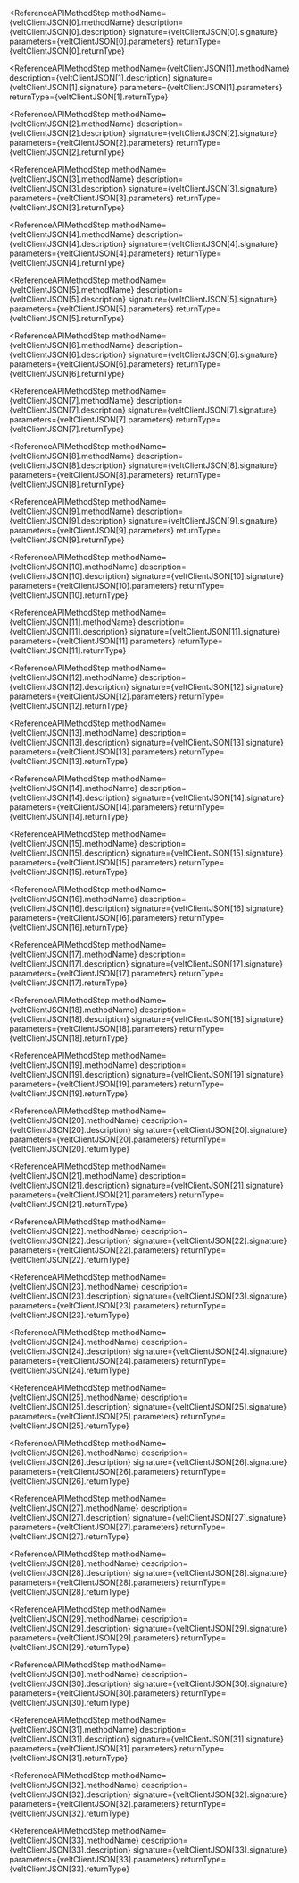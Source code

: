 




<ReferenceAPIMethodStep 
    methodName={veltClientJSON[0].methodName}
    description={veltClientJSON[0].description}
    signature={veltClientJSON[0].signature}
    parameters={veltClientJSON[0].parameters}
    returnType={veltClientJSON[0].returnType}
></ReferenceAPIMethodStep>

<ReferenceAPIMethodStep 
    methodName={veltClientJSON[1].methodName}
    description={veltClientJSON[1].description}
    signature={veltClientJSON[1].signature}
    parameters={veltClientJSON[1].parameters}
    returnType={veltClientJSON[1].returnType}
></ReferenceAPIMethodStep>

<ReferenceAPIMethodStep 
    methodName={veltClientJSON[2].methodName}
    description={veltClientJSON[2].description}
    signature={veltClientJSON[2].signature}
    parameters={veltClientJSON[2].parameters}
    returnType={veltClientJSON[2].returnType}
></ReferenceAPIMethodStep>

<ReferenceAPIMethodStep 
    methodName={veltClientJSON[3].methodName}
    description={veltClientJSON[3].description}
    signature={veltClientJSON[3].signature}
    parameters={veltClientJSON[3].parameters}
    returnType={veltClientJSON[3].returnType}
></ReferenceAPIMethodStep>

<ReferenceAPIMethodStep 
    methodName={veltClientJSON[4].methodName}
    description={veltClientJSON[4].description}
    signature={veltClientJSON[4].signature}
    parameters={veltClientJSON[4].parameters}
    returnType={veltClientJSON[4].returnType}
></ReferenceAPIMethodStep>

<ReferenceAPIMethodStep 
    methodName={veltClientJSON[5].methodName}
    description={veltClientJSON[5].description}
    signature={veltClientJSON[5].signature}
    parameters={veltClientJSON[5].parameters}
    returnType={veltClientJSON[5].returnType}
></ReferenceAPIMethodStep>

<ReferenceAPIMethodStep 
    methodName={veltClientJSON[6].methodName}
    description={veltClientJSON[6].description}
    signature={veltClientJSON[6].signature}
    parameters={veltClientJSON[6].parameters}
    returnType={veltClientJSON[6].returnType}
></ReferenceAPIMethodStep>

<ReferenceAPIMethodStep 
    methodName={veltClientJSON[7].methodName}
    description={veltClientJSON[7].description}
    signature={veltClientJSON[7].signature}
    parameters={veltClientJSON[7].parameters}
    returnType={veltClientJSON[7].returnType}
></ReferenceAPIMethodStep>

<ReferenceAPIMethodStep 
    methodName={veltClientJSON[8].methodName}
    description={veltClientJSON[8].description}
    signature={veltClientJSON[8].signature}
    parameters={veltClientJSON[8].parameters}
    returnType={veltClientJSON[8].returnType}
></ReferenceAPIMethodStep>

<ReferenceAPIMethodStep 
    methodName={veltClientJSON[9].methodName}
    description={veltClientJSON[9].description}
    signature={veltClientJSON[9].signature}
    parameters={veltClientJSON[9].parameters}
    returnType={veltClientJSON[9].returnType}
></ReferenceAPIMethodStep>

<ReferenceAPIMethodStep 
    methodName={veltClientJSON[10].methodName}
    description={veltClientJSON[10].description}
    signature={veltClientJSON[10].signature}
    parameters={veltClientJSON[10].parameters}
    returnType={veltClientJSON[10].returnType}
></ReferenceAPIMethodStep>

<ReferenceAPIMethodStep 
    methodName={veltClientJSON[11].methodName}
    description={veltClientJSON[11].description}
    signature={veltClientJSON[11].signature}
    parameters={veltClientJSON[11].parameters}
    returnType={veltClientJSON[11].returnType}
></ReferenceAPIMethodStep>

<ReferenceAPIMethodStep 
    methodName={veltClientJSON[12].methodName}
    description={veltClientJSON[12].description}
    signature={veltClientJSON[12].signature}
    parameters={veltClientJSON[12].parameters}
    returnType={veltClientJSON[12].returnType}
></ReferenceAPIMethodStep>

<ReferenceAPIMethodStep 
    methodName={veltClientJSON[13].methodName}
    description={veltClientJSON[13].description}
    signature={veltClientJSON[13].signature}
    parameters={veltClientJSON[13].parameters}
    returnType={veltClientJSON[13].returnType}
></ReferenceAPIMethodStep>

<ReferenceAPIMethodStep 
    methodName={veltClientJSON[14].methodName}
    description={veltClientJSON[14].description}
    signature={veltClientJSON[14].signature}
    parameters={veltClientJSON[14].parameters}
    returnType={veltClientJSON[14].returnType}
></ReferenceAPIMethodStep>

<ReferenceAPIMethodStep 
    methodName={veltClientJSON[15].methodName}
    description={veltClientJSON[15].description}
    signature={veltClientJSON[15].signature}
    parameters={veltClientJSON[15].parameters}
    returnType={veltClientJSON[15].returnType}
></ReferenceAPIMethodStep>

<ReferenceAPIMethodStep 
    methodName={veltClientJSON[16].methodName}
    description={veltClientJSON[16].description}
    signature={veltClientJSON[16].signature}
    parameters={veltClientJSON[16].parameters}
    returnType={veltClientJSON[16].returnType}
></ReferenceAPIMethodStep>

<ReferenceAPIMethodStep 
    methodName={veltClientJSON[17].methodName}
    description={veltClientJSON[17].description}
    signature={veltClientJSON[17].signature}
    parameters={veltClientJSON[17].parameters}
    returnType={veltClientJSON[17].returnType}
></ReferenceAPIMethodStep>

<ReferenceAPIMethodStep 
    methodName={veltClientJSON[18].methodName}
    description={veltClientJSON[18].description}
    signature={veltClientJSON[18].signature}
    parameters={veltClientJSON[18].parameters}
    returnType={veltClientJSON[18].returnType}
></ReferenceAPIMethodStep>

<ReferenceAPIMethodStep 
    methodName={veltClientJSON[19].methodName}
    description={veltClientJSON[19].description}
    signature={veltClientJSON[19].signature}
    parameters={veltClientJSON[19].parameters}
    returnType={veltClientJSON[19].returnType}
></ReferenceAPIMethodStep>

<ReferenceAPIMethodStep 
    methodName={veltClientJSON[20].methodName}
    description={veltClientJSON[20].description}
    signature={veltClientJSON[20].signature}
    parameters={veltClientJSON[20].parameters}
    returnType={veltClientJSON[20].returnType}
></ReferenceAPIMethodStep>

<ReferenceAPIMethodStep 
    methodName={veltClientJSON[21].methodName}
    description={veltClientJSON[21].description}
    signature={veltClientJSON[21].signature}
    parameters={veltClientJSON[21].parameters}
    returnType={veltClientJSON[21].returnType}
></ReferenceAPIMethodStep>

<ReferenceAPIMethodStep 
    methodName={veltClientJSON[22].methodName}
    description={veltClientJSON[22].description}
    signature={veltClientJSON[22].signature}
    parameters={veltClientJSON[22].parameters}
    returnType={veltClientJSON[22].returnType}
></ReferenceAPIMethodStep>

<ReferenceAPIMethodStep 
    methodName={veltClientJSON[23].methodName}
    description={veltClientJSON[23].description}
    signature={veltClientJSON[23].signature}
    parameters={veltClientJSON[23].parameters}
    returnType={veltClientJSON[23].returnType}
></ReferenceAPIMethodStep>

<ReferenceAPIMethodStep 
    methodName={veltClientJSON[24].methodName}
    description={veltClientJSON[24].description}
    signature={veltClientJSON[24].signature}
    parameters={veltClientJSON[24].parameters}
    returnType={veltClientJSON[24].returnType}
></ReferenceAPIMethodStep>

<ReferenceAPIMethodStep 
    methodName={veltClientJSON[25].methodName}
    description={veltClientJSON[25].description}
    signature={veltClientJSON[25].signature}
    parameters={veltClientJSON[25].parameters}
    returnType={veltClientJSON[25].returnType}
></ReferenceAPIMethodStep>

<ReferenceAPIMethodStep 
    methodName={veltClientJSON[26].methodName}
    description={veltClientJSON[26].description}
    signature={veltClientJSON[26].signature}
    parameters={veltClientJSON[26].parameters}
    returnType={veltClientJSON[26].returnType}
></ReferenceAPIMethodStep>

<ReferenceAPIMethodStep 
    methodName={veltClientJSON[27].methodName}
    description={veltClientJSON[27].description}
    signature={veltClientJSON[27].signature}
    parameters={veltClientJSON[27].parameters}
    returnType={veltClientJSON[27].returnType}
></ReferenceAPIMethodStep>

<ReferenceAPIMethodStep 
    methodName={veltClientJSON[28].methodName}
    description={veltClientJSON[28].description}
    signature={veltClientJSON[28].signature}
    parameters={veltClientJSON[28].parameters}
    returnType={veltClientJSON[28].returnType}
></ReferenceAPIMethodStep>

<ReferenceAPIMethodStep 
    methodName={veltClientJSON[29].methodName}
    description={veltClientJSON[29].description}
    signature={veltClientJSON[29].signature}
    parameters={veltClientJSON[29].parameters}
    returnType={veltClientJSON[29].returnType}
></ReferenceAPIMethodStep>

<ReferenceAPIMethodStep 
    methodName={veltClientJSON[30].methodName}
    description={veltClientJSON[30].description}
    signature={veltClientJSON[30].signature}
    parameters={veltClientJSON[30].parameters}
    returnType={veltClientJSON[30].returnType}
></ReferenceAPIMethodStep>

<ReferenceAPIMethodStep 
    methodName={veltClientJSON[31].methodName}
    description={veltClientJSON[31].description}
    signature={veltClientJSON[31].signature}
    parameters={veltClientJSON[31].parameters}
    returnType={veltClientJSON[31].returnType}
></ReferenceAPIMethodStep>

<ReferenceAPIMethodStep 
    methodName={veltClientJSON[32].methodName}
    description={veltClientJSON[32].description}
    signature={veltClientJSON[32].signature}
    parameters={veltClientJSON[32].parameters}
    returnType={veltClientJSON[32].returnType}
></ReferenceAPIMethodStep>


<ReferenceAPIMethodStep 
    methodName={veltClientJSON[33].methodName}
    description={veltClientJSON[33].description}
    signature={veltClientJSON[33].signature}
    parameters={veltClientJSON[33].parameters}
    returnType={veltClientJSON[33].returnType}
></ReferenceAPIMethodStep>
